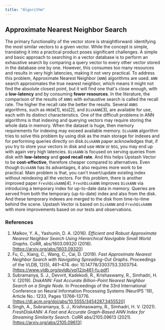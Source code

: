 ```yaml
---
title: "Algorithm"
---
```

## Approximate Nearest Neighbor Search
The primary functionality of the vector store is straightforward: identifying the most similar vectors to a given vector.
While the concept is simple, translating it into a practical product poses significant challenges.
A simple and basic approach to searching in a vector database is to perform an exhaustive search by comparing a query vector to every other vector stored in the database one by one. However, this consumes too many resources and results in very high latencies, making it not very practical. To address this problem, Approximate Nearest Neighbor (`ANN`) algorithms are used. `ANN` search approximates the true nearest neighbor, which means it might not find the absolute closest point, but it will find one that's close enough, with a **low-latency** and by consuming **fewer resources**.
In the literature, the comparison of the results of `ANNS` with exhaustive search is called the recall rate.
The higher the recall rate the better the results.
Several `ANNS` algorithms, such as `HNSW`[1], `NSG`[2], and `DiskANN`[3], are available for use,
each with its distinct characteristics. One of the difficult problems in ANN algorithms is that indexing and querying vectors may require storing the whole data in memory. When the dataset is huge, then memory requirements for indexing may exceed available memory. `DiskANN` algorithm tries to solve this problem by using disk as the main storage for indexes and for performing queries directly on disk.`DiskANN` paper acknowledges that, if you try to store your vectors
in disk and use `HNSW` or `NSG`, you may end up with again very high latencies. `DiskANN` is focused
on serving queries from disk with **low-latency** and **good recall rate**.
And this helps Upstash Vector to be **cost-effective**, therefore cheaper compared to alternatives.
Even though `DiskANN` has its advantages, it also requires more work to be practical.
Main problem is that, you can't insert/update existing index without reindexing all the vectors.
For this problem, there is another improved paper `FreshDiskANN`[4]. `FreshDiskANN` improves `DiskANN` via introducing
a temporary index for up-to-date data in memory. Queries are served from both the temporary (up-to-date) index
and also from the disk. And these temporary indexes are merged to the disk from time-to-time behind the scene.
Upstash Vector is based on `DiskANN` and `FreshDiskANN` with more improvements based on our
tests and observations.
### References
1. Malkov, Y. A., Yashunin, D. A. (2016). _Efficient and Robust Approximate Nearest Neighbor Search Using Hierarchical Navigable Small World Graphs_. CoRR, abs/1603.09320 (2016). [https://arxiv.org/abs/1603.09320]
2. Fu, C., Xiang, C., Wang, C., Cai, D. (2019). _Fast Approximate Nearest Neighbor Search with Navigating Spreading-Out Graphs_. Proceedings of the VLDB, 12(5), 461–474. doi: 10.14778/3303753.3303754. [https://www.vldb.org/pvldb/vol12/p461-fu.pdf]
3. Subramanya, S. J., Devvrit, Kadekodi, R., Krishaswamy, R., Simhadri, H. V. (2019). _DiskANN: Fast Accurate Billion-Point Nearest Neighbor Search on a Single Node_. In Proceedings of the 33rd International Conference on Neural Information Processing Systems (NeurIPS '19), Article No.: 1233, Pages 13766–13776. [https://dl.acm.org/doi/abs/10.5555/3454287.3455520]
4. Singh, A., Subramanya, S. J., Krishnaswamy, R., Simhadri, H. V. (2021). _FreshDiskANN: A Fast and Accurate Graph-Based ANN Index for Streaming Similarity Search_. CoRR abs/2105.09613 (2021). [https://arxiv.org/abs/2105.09613]